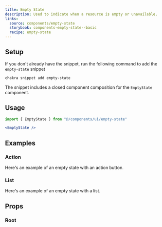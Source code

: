 ```yaml
---
title: Empty State
description: Used to indicate when a resource is empty or unavailable.
links:
  source: components/empty-state
  storybook: components-empty-state--basic
  recipe: empty-state
---
```


<ExampleTabs name="empty-state-basic" />

## Setup

If you don't already have the snippet, run the following command to add the
`empty-state` snippet

```sh
chakra snippet add empty-state
```

The snippet includes a closed component composition for the `EmptyState`
component.

## Usage

```jsx
import { EmptyState } from "@/components/ui/empty-state"
```

```jsx
<EmptyState />
```

## Examples

### Action

Here's an example of an empty state with an action button.

<ExampleTabs name="empty-state-with-action" />

### List

Here's an example of an empty state with a list.

<ExampleTabs name="empty-state-with-list" />

## Props

### Root

<PropTable component="EmptyState" part="Root" />
